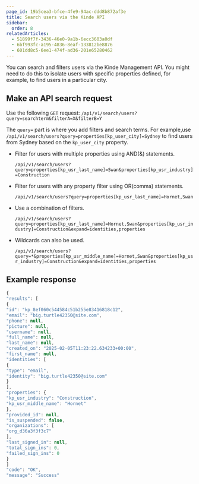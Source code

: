 ```yaml
---
page_id: 19b5cea3-bfce-4fe9-94ac-ddd8b872af3e
title: Search users via the Kinde API
sidebar:
  order: 8
relatedArticles:
  - 51899f7f-3436-46e0-9a1b-6ecc3603a0df
  - 6bf993fc-a195-4836-8eaf-133812be8876
  - 601dd8c5-6ee1-474f-ad36-201e65280462
---
```


You can search and filters users via the Kinde Management API. You might need to do this to isolate users with specific properties defined, for example, to find users in a particular city.

## Make an API search request

Use the following `GET` request: `/api/v1/search/users?query=searchterm&filterA=X&filterB=Y`

The `query=` part is where you add filters and search terms. For example,use `/api/v1/search/users?query=properties[kp_user_city]=Sydney` to find users from Sydney based on the `kp_user_city` property.

- Filter for users with multiple properties using AND(&) statements. 


  ```/api/v1/search/users?query=properties[kp_usr_last_name]=Swan&properties[kp_usr_industry]=Construction```


- Filter for users with any property filter using OR(comma) statements.


  ```/api/v1/search/users?query=properties[kp_usr_last_name]=Hornet,Swan```
  

- Use a combination of filters.

  ```/api/v1/search/users?query=properties[kp_usr_last_name]=Hornet,Swan&properties[kp_usr_industry]=Construction&expand=identities,properties```


- Wildcards can also be used. 

  ```/api/v1/search/users?query=*&properties[kp_usr_middle_name]=Hornet,Swan&properties[kp_usr_industry]=Construction&expand=identities,properties```

## Example response

```jsx
{
"results": [
{
"id": "kp_8ef060c544584c51b255e83416818c12",
"email": "big.turtle42350@site.com",
"phone": null,
"picture": null,
"username": null,
"full_name": null,
"last_name": null,
"created_on": "2025-02-05T11:23:22.634233+00:00",
"first_name": null,
"identities": [
{
"type": "email",
"identity": "big.turtle42350@site.com"
}
],
"properties": {
"kp_usr_industry": "Construction",
"kp_usr_middle_name": "Hornet"
},
"provided_id": null,
"is_suspended": false,
"organizations": [
"org_d36a3f3f3c7"
],
"last_signed_in": null,
"total_sign_ins": 0,
"failed_sign_ins": 0
}
]
"code": "OK",
"message": "Success"
```



